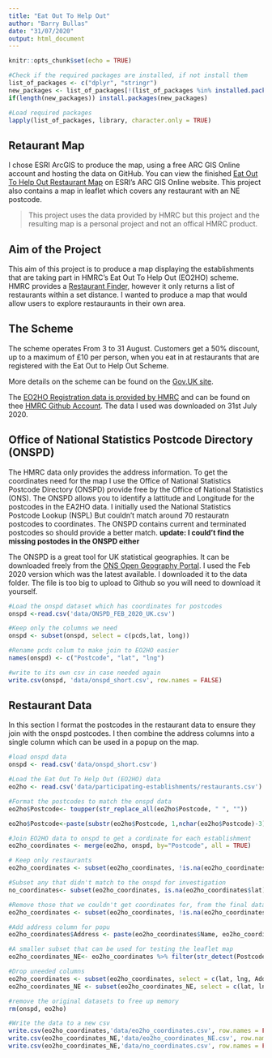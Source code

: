 ```yaml
---
title: "Eat Out To Help Out"
author: "Barry Bullas"
date: "31/07/2020"
output: html_document
---
```


```r
knitr::opts_chunk$set(echo = TRUE)

#Check if the required packages are installed, if not install them
list_of_packages <- c("dplyr", "stringr")
new_packages <- list_of_packages[!(list_of_packages %in% installed.packages()[,"Package"])]
if(length(new_packages)) install.packages(new_packages)

#Load required packages
lapply(list_of_packages, library, character.only = TRUE)
```

## Retaurant Map
I chose ESRI ArcGIS to produce the map, using a free ARC GIS Online account and hosting the data on GitHub.  You can view the finished [Eat Out To Help Out Restaurant Map](https://arcg.is/15aOjm0) on ESRI's ARC GIS Online website.  This project also contains a map in leaflet which covers any restaurant with an NE postcode.

> This project uses the data provided by HMRC but this project and the resulting map is a personal project and not an offical HMRC product.

## Aim of the Project

This aim of this project is to produce a map displaying the establishments that are taking part in HMRC's Eat Out To Help Out (EO2HO) scheme.  
HMRC provides a [Restaurant Finder](https://www.tax.service.gov.uk/eat-out-to-help-out/find-a-restaurant/?_ga=2.159416701.1723075929.1596201136-857574019.1589147008), however it only returns a list of restaurants within a set distance.  I wanted to produce a map that would allow users to explore restauraunts in their own area.

## The Scheme
The scheme operates From 3 to 31 August.  Customers get a 50% discount, up to a maximum of £10 per person, when you eat in at restaurants that are registered with the Eat Out to Help Out Scheme.

More details on the scheme can be found on the [Gov.UK site](https://www.gov.uk/guidance/get-a-discount-with-the-eat-out-to-help-out-scheme).

The [EO2HO Registration data is provided by HMRC](https://www.gov.uk/government/publications/eat-out-to-help-out-scheme-registration-data-for-software-developers) and can be found on thee [HMRC Github Account](https://github.com/hmrc/eat-out-to-help-out-establishments). The data I used was downloaded on 31st July 2020. 


## Office of National Statistics Postcode Directory (ONSPD)


The HMRC data only provides the address information.  To get the coordinates need for the map I use the Office of National Statistics Postcode Directory (ONSPD) provide free by the Office of National Statistics (ONS).  The ONSPD allows you to identify a lattitude and Longitude for the postcodes in the EA2HO data. I initially used the National Statistics Postcode Lookup (NSPL) But couldn't match around 70 restauratn postcodes to coordinates.  The ONSPD contains current and terminated postcodes so should provide a better match.  **update: I could't find the missing postodes in the ONSPD either** 

The ONSPD is a great tool for UK statistical geographies.  It can be downloaded freely from the [ONS Open Geography Portal](https://geoportal.statistics.gov.uk/datasets/ons-postcode-directory-february-2020).  I used the Feb 2020 version which was the latest available.  I downloaded it to the data folder.  The file is too big to upload to Github so you will need to download it yourself.

```r
#Load the onspd dataset which has coordinates for postcodes
onspd <-read.csv('data/ONSPD_FEB_2020_UK.csv')

#Keep only the columns we need
onspd <- subset(onspd, select = c(pcds,lat, long))

#Rename pcds colum to make join to EO2HO easier
names(onspd) <- c("Postcode", "lat", "lng")

#write to its own csv in case needed again
write.csv(onspd, 'data/onspd_short.csv', row.names = FALSE)
```

## Restaurant Data

In this section I format the postcodes in the restaurant data to ensure they join with the onspd postcodes.  I then combine the address columns into a single column which can be used in a popup on the map.  

```r
#load onspd data
onspd <- read.csv('data/onspd_short.csv')

#Load the Eat Out To Help Out (EO2HO) data
eo2ho <- read.csv('data/participating-establishments/restaurants.csv')

#Format the postcodes to match the onspd data
eo2ho$Postcode<- toupper(str_replace_all(eo2ho$Postcode, " ", ""))

eo2ho$Postcode<-paste(substr(eo2ho$Postcode, 1,nchar(eo2ho$Postcode)-3), substr(eo2ho$Postcode,nchar(eo2ho$Postcode)-2,nchar(eo2ho$Postcode)), sep = " ", collapse = NULL)

#Join EO2HO data to onspd to get a cordinate for each establishment
eo2ho_coordinates <- merge(eo2ho, onspd, by="Postcode", all = TRUE)

# Keep only restaurants 
eo2ho_coordinates <- subset(eo2ho_coordinates, !is.na(eo2ho_coordinates$Name))

#Subset any that didn't match to the onspd for investigation
no_coordinates<- subset(eo2ho_coordinates, is.na(eo2ho_coordinates$lat))

#Remove those that we couldn't get coordinates for, from the final dataset
eo2ho_coordinates <- subset(eo2ho_coordinates, !is.na(eo2ho_coordinates$lat))

#Add address column for popu
eo2ho_coordinates$Address <- paste(eo2ho_coordinates$Name, eo2ho_coordinates$Line.1, eo2ho_coordinates$Line.2, eo2ho_coordinates$Town, eo2ho_coordinates$County, eo2ho_coordinates$Postcode, sep=", ")

#A smaller subset that can be used for testing the leaflet map
eo2ho_coordinates_NE<- eo2ho_coordinates %>% filter(str_detect(Postcode,"^NE"))

#Drop uneeded columns
eo2ho_coordinates <- subset(eo2ho_coordinates, select = c(lat, lng, Address))
eo2ho_coordinates_NE <- subset(eo2ho_coordinates_NE, select = c(lat, lng, Address))

#remove the original datasets to free up memory
rm(onspd, eo2ho)

#Write the data to a new csv
write.csv(eo2ho_coordinates,'data/eo2ho_coordinates.csv', row.names = FALSE)
write.csv(eo2ho_coordinates_NE,'data/eo2ho_coordinates_NE.csv', row.names = FALSE)
write.csv(eo2ho_coordinates_NE,'data/no_coordinates.csv', row.names = FALSE)
```
